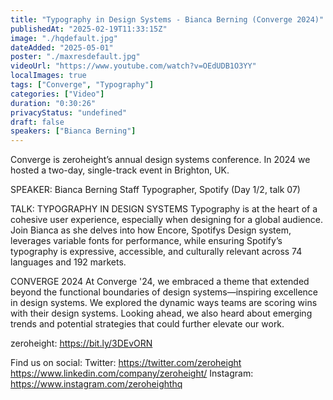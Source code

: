 ```yaml
---
title: "Typography in Design Systems - Bianca Berning (Converge 2024)"
publishedAt: "2025-02-19T11:33:15Z"
image: "./hqdefault.jpg"
dateAdded: "2025-05-01"
poster: "./maxresdefault.jpg"
videoUrl: "https://www.youtube.com/watch?v=OEdUDB1O3YY"
localImages: true
tags: ["Converge", "Typography"]
categories: ["Video"]
duration: "0:30:26"
privacyStatus: "undefined"
draft: false
speakers: ["Bianca Berning"]
---
```

Converge is zeroheight’s annual design systems conference. In 2024 we hosted a two-day, single-track event in Brighton, UK. 

SPEAKER: 
Bianca Berning
Staff Typographer, Spotify
(Day 1/2, talk 07)

TALK: TYPOGRAPHY IN DESIGN SYSTEMS
Typography is at the heart of a cohesive user experience, especially when designing for a global audience. Join Bianca as she delves into how Encore, Spotifys Design system, leverages variable fonts for performance, while ensuring Spotify’s typography is expressive, accessible, and culturally relevant across 74 languages and 192 markets.

CONVERGE 2024
At Converge '24, we embraced a theme that extended beyond the functional boundaries of design systems—inspiring excellence in design systems. We explored the dynamic ways teams are scoring wins with their design systems. Looking ahead, we also heard about emerging trends and potential strategies that could further elevate our work.

zeroheight: https://bit.ly/3DEvORN

Find us on social:
Twitter: https://twitter.com/zeroheight
https://www.linkedin.com/company/zeroheight/
Instagram: https://www.instagram.com/zeroheighthq
